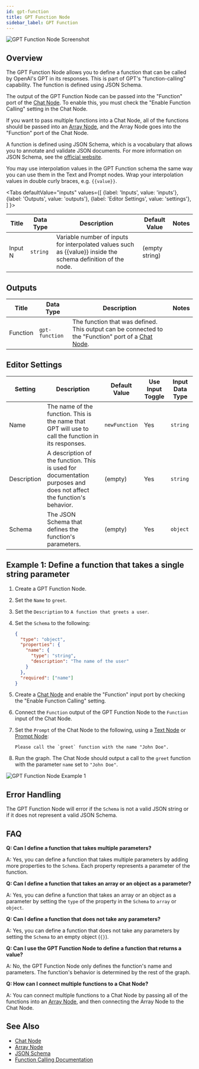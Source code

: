 ```yaml
---
id: gpt-function
title: GPT Function Node
sidebar_label: GPT Function
---
```



![GPT Function Node Screenshot](./assets/gpt-function-node.png)

## Overview

The GPT Function Node allows you to define a function that can be called by OpenAI's GPT in its responses. This is part of GPT's "function-calling" capability. The function is defined using JSON Schema.

The output of the GPT Function Node can be passed into the "Function" port of the [Chat Node](./chat.mdx). To enable this, you must check the "Enable Function Calling" setting in the Chat Node.

If you want to pass multiple functions into a Chat Node, all of the functions should be passed into an [Array Node](./array.mdx), and the Array Node goes into the "Function" port of the Chat Node.

A function is defined using JSON Schema, which is a vocabulary that allows you to annotate and validate JSON documents. For more information on JSON Schema, see the [official website](https://json-schema.org/).

You may use interpolation values in the GPT Function schema the same way you can use them in the Text and Prompt nodes. Wrap your interpolation values in double curly braces, e.g. `{{value}}`.

<Tabs
  defaultValue="inputs"
  values={[
    {label: 'Inputs', value: 'inputs'},
    {label: 'Outputs', value: 'outputs'},
    {label: 'Editor Settings', value: 'settings'},
  ]
}>

<TabItem value="inputs">

| Title   | Data Type | Description                                                                                                   | Default Value  | Notes |
| ------- | --------- | ------------------------------------------------------------------------------------------------------------- | -------------- | ----- |
| Input N | `string`  | Variable number of inputs for interpolated values such as {{value}} inside the schema definition of the node. | (empty string) |       |

</TabItem>

<TabItem value="outputs">

## Outputs

| Title    | Data Type      | Description                                                                                                      | Notes |
| -------- | -------------- | ---------------------------------------------------------------------------------------------------------------- | ----- |
| Function | `gpt-function` | The function that was defined. This output can be connected to the "Function" port of a [Chat Node](./chat.mdx). |       |

</TabItem>

<TabItem value="settings">

## Editor Settings

| Setting     | Description                                                                                                         | Default Value | Use Input Toggle | Input Data Type |
| ----------- | ------------------------------------------------------------------------------------------------------------------- | ------------- | ---------------- | --------------- |
| Name        | The name of the function. This is the name that GPT will use to call the function in its responses.                 | `newFunction` | Yes              | `string`        |
| Description | A description of the function. This is used for documentation purposes and does not affect the function's behavior. | (empty)       | Yes              | `string`        |
| Schema      | The JSON Schema that defines the function's parameters.                                                             | (empty)       | Yes              | `object`        |

</TabItem>

</Tabs>

## Example 1: Define a function that takes a single string parameter

1. Create a GPT Function Node.
2. Set the `Name` to `greet`.
3. Set the `Description` to `A function that greets a user`.
4. Set the `Schema` to the following:

   ```json
   {
     "type": "object",
     "properties": {
       "name": {
         "type": "string",
         "description": "The name of the user"
       }
     },
     "required": ["name"]
   }
   ```

5. Create a [Chat Node](./chat.mdx) and enable the "Function" input port by checking the "Enable Function Calling" setting.
6. Connect the `Function` output of the GPT Function Node to the `Function` input of the Chat Node.
7. Set the `Prompt` of the Chat Node to the following, using a [Text Node](./text.mdx) or [Prompt Node](./prompt.mdx):

   ```
   Please call the `greet` function with the name "John Doe".
   ```

8. Run the graph. The Chat Node should output a call to the `greet` function with the parameter `name` set to `"John Doe"`.

![GPT Function Node Example 1](./assets/gpt-function-node-example-01.png)

## Error Handling

The GPT Function Node will error if the `Schema` is not a valid JSON string or if it does not represent a valid JSON Schema.

## FAQ

**Q: Can I define a function that takes multiple parameters?**

A: Yes, you can define a function that takes multiple parameters by adding more properties to the `Schema`. Each property represents a parameter of the function.

**Q: Can I define a function that takes an array or an object as a parameter?**

A: Yes, you can define a function that takes an array or an object as a parameter by setting the `type` of the property in the `Schema` to `array` or `object`.

**Q: Can I define a function that does not take any parameters?**

A: Yes, you can define a function that does not take any parameters by setting the `Schema` to an empty object (`{}`).

**Q: Can I use the GPT Function Node to define a function that returns a value?**

A: No, the GPT Function Node only defines the function's name and parameters. The function's behavior is determined by the rest of the graph.

**Q: How can I connect multiple functions to a Chat Node?**

A: You can connect multiple functions to a Chat Node by passing all of the functions into an [Array Node](./array.mdx), and then connecting the Array Node to the Chat Node.

## See Also

- [Chat Node](./chat.mdx)
- [Array Node](./array.mdx)
- [JSON Schema](https://json-schema.org/)
- [Function Calling Documentation](https://platform.openai.com/docs/guides/gpt/function-calling)
